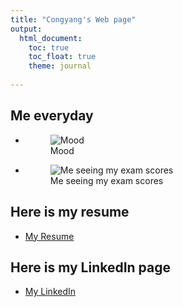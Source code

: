 ```yaml
---
title: "Congyang's Web page"
output: 
  html_document:
    toc: true
    toc_float: true
    theme: journal
  
---
```



## Me everyday

+ ![Mood](pictures/IMG_0050.JPG) 
+ ![Me seeing my exam scores](pictures/IMG_8422.GIF)

## Here is my resume

+ [My Resume](CV/CV.html)

## Here is my LinkedIn page

+ [My LinkedIn](https://www.linkedin.com/in/congyang-xie-bb521b191/)
